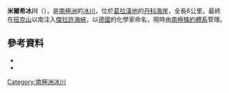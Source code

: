 {{coord|64|56|S|63|6|W|source:GNIS|display=title}}

'''米爾希冰川'''（{{lang-de|Miethe-Gletscher}}），是[[南極洲|南極洲]]的[[冰川|冰川]]，位於[[葛拉漢地|葛拉漢地]]的[[丹科海岸|丹科海岸]]，全長6公里，最終在[[班克山|班克山]]以南注入[[傑拉許海峽|傑拉許海峽]]，以[[德國|德國]]的化學家命名，現時由[[南極條約體系|南極條約體系]]管理。

==參考資料==
*{{cite gnis | type = antarid | id = 9954| name = Miethe Glacier | accessdate = 2013-09-24}}
*{{usgs-gazetteer|id=9954}}

{{DEFAULTSORT:Miethe Glacier}}
[[Category:南極洲冰川|Category:南極洲冰川]]


{{DancoCoast-geo-stub}}